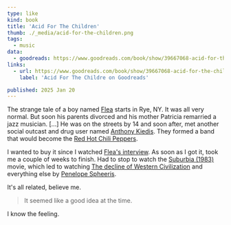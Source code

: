 ```yaml
---
type: like
kind: book
title: 'Acid For The Children'
thumb: ./_media/acid-for-the-children.png
tags:
  - music
data:
  - goodreads: https://www.goodreads.com/book/show/39667068-acid-for-the-children
links:
  - url: https://www.goodreads.com/book/show/39667068-acid-for-the-children
    label: 'Acid For The Childre on Goodreads'

published: 2025 Jan 20
---
```


<Abstract source="https://www.goodreads.com/book/show/58860197-this-woman-s-work/">

The strange tale of a boy named [Flea](<https://en.wikipedia.org/wiki/Flea_(musician)>) starts in Rye, NY. It was all very normal. But soon his parents divorced and his mother Patricia remarried a jazz musician. [...] He was on the streets by 14 and soon after, met another social outcast and drug user named [Anthony Kiedis](https://en.wikipedia.org/wiki/Anthony_Kiedis). They formed a band that would become the [Red Hot Chili Peppers](https://en.wikipedia.org/wiki/Red_Hot_Chili_Peppers).

</Abstract>

I wanted to buy it since I watched [Flea's interview](https://www.youtube.com/watch?v=chIujHJHo78). As soon as I got it, took me a couple of weeks to finish. Had to stop to watch the [Suburbia (1983)](https://www.imdb.com/title/tt0086589/) movie, which led to watching [The decline of Western Civilization](https://www.imdb.com/title/tt0082252/?) and everything else by [Penelope Spheeris](https://www.imdb.com/name/nm0790715/).

It's all related, believe me.

> It seemed like a good idea at the time.

I know the feeling.
